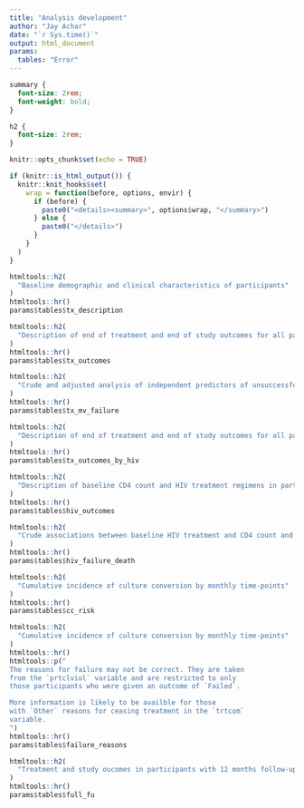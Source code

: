 ```yaml
---
title: "Analysis development"
author: "Jay Achar"
date: "`r Sys.time()`"
output: html_document
params:
  tables: "Error"
---
```

```css
summary {
  font-size: 2rem;
  font-weight: bold;
}

h2 {
  font-size: 2rem;
}
```

```r
knitr::opts_chunk$set(echo = TRUE)

if (knitr::is_html_output()) {
  knitr::knit_hooks$set(
    wrap = function(before, options, envir) {
      if (before) {
        paste0("<details><summary>", options$wrap, "</summary>")
      } else {
        paste0("</details>")
      }
    }
  )
}
```

```r
htmltools::h2(
  "Baseline demographic and clinical characteristics of participants"
)
htmltools::hr()
params$tables$tx_description
```


```r
htmltools::h2(
  "Description of end of treatment and end of study outcomes for all participants"
)
htmltools::hr()
params$tables$tx_outcomes
```

```r
htmltools::h2(
  "Crude and adjusted analysis of independent predictors of unsuccessful study outcome"
)
htmltools::hr()
params$tables$tx_mv_failure
```

```r
htmltools::h2(
  "Description of end of treatment and end of study outcomes for all participants by baseline HIV status"
)
htmltools::hr()
params$tables$tx_outcomes_by_hiv
```

```r
htmltools::h2(
  "Description of baseline CD4 count and HIV treatment regimens in participants living with HIV"
)
htmltools::hr()
params$tables$hiv_outcomes
```

```r
htmltools::h2(
  "Crude associations between baseline HIV treatment and CD4 count and time to unsuccessful outcome and time to death"
)
htmltools::hr()
params$tables$hiv_failure_death
```

```r
htmltools::h2(
  "Cumulative incidence of culture conversion by monthly time-points"
)
htmltools::hr()
params$tables$cc_risk
```

```r
htmltools::h2(
  "Cumulative incidence of culture conversion by monthly time-points"
)
htmltools::hr()
htmltools::p("
The reasons for failure may not be correct. They are taken
from the `prtclviol` variable and are restricted to only
those participants who were given an outcome of `Failed`.

More information is likely to be availble for those
with `Other` reasons for ceasing treatment in the `trtcom`
variable.
")
htmltools::hr()
params$tables$failure_reasons
```

```r
htmltools::h2(
  "Treatment and study oucomes in participants with 12 months follow-up"
)
htmltools::hr()
params$tables$full_fu
```


